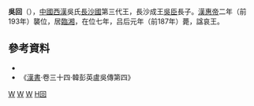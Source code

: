 {{東亞男性歷史人物
|名稱 = 吴回
|身份 = 
|国家 = [[中国|中国]]
|時代 = [[西汉|西汉]]
|主君 = 西汉惠帝[[刘盈|刘盈]]→西汉太后[[吕雉|吕雉]]
|最高職務 = 西汉[[长沙国|长沙国]]王
|姓 = [[吴姓|吴姓]]
|名 = 回
|姓名 = 吴回
|字 = 
|號 = 
|圖片名稱 =
|圖片大小 = 
|圖片說明 =
|神號 =
|尊號 =
|族裔 = 
|籍貫 = 
|本籍 =
|出身地 =
|出生日期 = 前3世纪？
|出生地點 =
|婚年 =
|逝世日期 = 前187年（西汉吕后元年）
|廟號 =
|諡號 = 哀
|父親 = [[吳臣_(西漢)|吳臣]]
|嫡母 =
|母親 =
|妻 = 
|繼室 =
|平妻 =
|側室 =
|元配之父 = 
|元配之嫡母 =
|元配之母 =
|正室之父 =
|正室之嫡母 =
|正室之母 =
|妻之父 =
|妻之嫡母 =
|妻之母 =
|繼室之父 =
|繼室之嫡母 =
|繼室之母 =
|平妻之父 =
|平妻之嫡母 =
|平妻之母 =
|兄弟 = 
|姊妹 = 
|嫡兄弟 =
|嫡姊妹 =
|庶兄弟 =
|庶姊妹 =
|同胞兄弟 =
|同胞姊妹 =
|異母兄弟 =
|異母姊妹 =
|異父兄弟 =
|異父姊妹 =
|繼兄弟 =
|繼姊妹 =
|子 = [[吴右|吴右]]
|女 = 
|嫡子 =
|嫡女 =
|庶子 =
|庶女 =
|養子 =
|養女 =
|猶子 = <!--日本人用-->
|婿養子 = <!--日本人用-->
|烏帽子子 = <!--日本人用-->
|繼子 =
|繼女 =
|其他親屬 = 
|出身 = <!---此处指科举出身--->
|功名 = 
|經歷 = 
|著作 = 
|注釋 =
}}

'''吳回'''（{{bd|前3世纪|?|前187年||catIdx=W}}），[[中國|中國]][[西漢|西漢]]吳氏[[長沙國|長沙國]]第三代王，長沙成王[[吳臣_(西漢)|吳臣]]長子。[[漢惠帝|漢惠帝]]二年（前193年）襲位，居[[臨湘|臨湘]]，在位七年，吕后元年（前187年）薨，諡哀王。

{{leader|[[吳臣_(西漢)|吳臣]]|'''[[長沙王|長沙王]]'''
前193年－前187年|[[吳右|吳右]]}}
==參考資料==
*{{Wikisource history|史記|017|漢興以來諸侯王年表}}
*《[[漢書|漢書]]·卷三十四·韓彭英盧吳傳第四》
{{汉初异姓王}}

{{漢朝人小作品}}

[[Category:湖南政治人物|W]]
[[Category:汉朝异姓王|W]]
[[Category:谥哀|W]]
[[Category:吴姓|H回]]
